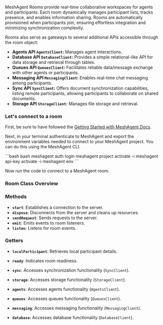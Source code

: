 

MeshAgent Rooms provide real-time collaborative workspaces for agents and participants. Each room dynamically manages participant lists, tracks presence, and enables information sharing. Rooms are automatically provisioned when participants join, ensuring effortless integration and minimizing synchronization complexity.

Rooms also serve as gateways to several additional APIs accessible through the room object:

- **Agents API `AgentsClient`:** Manages agent interactions. 
- **Database API `DatabaseClient`:** Provides a simple relational-like API for data storage and retrieval through tables.
- **Queues API `QueuesClient`:** Facilitates reliable data/message exchange with other agents or participants.
- **Messaging API `MessagingClient`:** Enables real-time chat messaging among participants.
- **Sync API `SyncClient`:** Offers document synchronization capabilities, listing remote participants, allowing participants to collaborate on shared documents.
- **Storage API `StorageClient`:** Manages file storage and retrieval.

### Let's connect to a room

First, be sure to have followed the [Getting Started with MeshAgent Docs](../introduction/get_started.mdx).

Next, in your terminal authenticate to MeshAgent and export the environment variables needed to connect to your MeshAgent project. You can do this using the MeshAgent CLI.

<CodeGroup>
```bash bash
meshagent auth login
meshagent project activate -i
meshagent api-key activate -i
meshagent env
```
</CodeGroup>

Now run the code to connect to a MeshAgent room. 

<CodeGroup>
    <RoomConnectPy />
    <RoomConnectJs />
    <RoomConnectTs />
    <RoomConnectDart />
</CodeGroup>


### Room Class Overview

### Methods
- **`start`**: Establishes a connection to the server.
- **`dispose`**: Disconnects from the server and cleans up resources.
- **`sendRequest`**: Sends requests to the server.
- **`emit`**: Emits events to room listeners.
- **`listen`**: Listens for room events.

### Getters
- **`localParticipant`**: Retrieves local participant details.
- **`ready`**: Indicates room readiness.

- **`sync`**: Accesses synchronization functionality (`SyncClient`).
- **`storage`**: Accesses storage functionality (`StorageClient`).
- **`agents`**: Accesses agents functionality (`AgentsClient`).
- **`queues`**: Accesses queues functionality (`QueuesClient`).
- **`messaging`**: Accesses messaging functionality (`MessagingClient`).
- **`database`**: Accesses database functionality (`DatabaseClient`).


